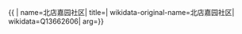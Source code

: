 {{ {{{1|PRC admin/showdata}}}|
name=北店嘉园社区|
title=|
wikidata-original-name=北店嘉园社区|
wikidata=Q13662606|
arg={{{arg|}}}}}